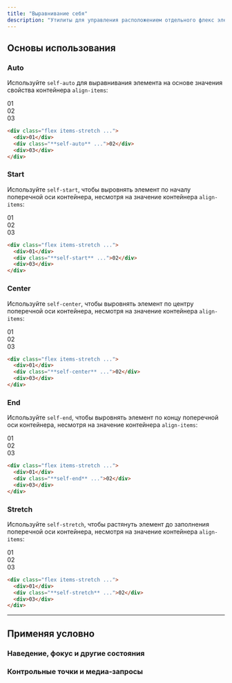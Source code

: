 ```yaml
---
title: "Выравнивание себя"
description: "Утилиты для управления расположением отдельного флекс элемента или сетки вдоль поперечной оси контейнера."
---
```




## Основы использования

### Auto

Используйте `self-auto` для выравнивания элемента на основе значения свойства контейнера `align-items`:

<Example>
  <div class="font-mono text-white text-sm font-bold leading-6">
    <div class="flex items-stretch gap-4 w-full rounded-lg bg-stripes-sky h-24">
      <div class="p-4 flex-1 flex items-center justify-center rounded-lg bg-sky-300 dark:bg-sky-800 dark:text-sky-500">01</div>
      <div class="self-auto p-4 flex-1 flex items-center justify-center shadow-lg rounded-lg bg-sky-500">02</div>
      <div class="p-4 flex-1 flex items-center justify-center rounded-lg bg-sky-300 dark:bg-sky-800 dark:text-sky-500">03</div>
    </div>
  </div>
</Example>

```html
<div class="flex items-stretch ...">
  <div>01</div>
  <div class="**self-auto** ...">02</div>
  <div>03</div>
</div>
```

### Start

Используйте `self-start`, чтобы выровнять элемент по началу поперечной оси контейнера, несмотря на значение контейнера `align-items`:

<Example>
  <div class="font-mono text-white text-sm font-bold leading-6">
    <div class="flex items-stretch gap-4 w-full rounded-lg bg-stripes-pink h-24">
      <div class="p-4 flex-1 flex items-center justify-center rounded-lg bg-pink-300 dark:bg-pink-800 dark:text-pink-400">01</div>
      <div class="self-start p-4 flex-1 flex items-center justify-center shadow-lg rounded-lg bg-pink-500">02</div>
      <div class="p-4 flex-1 flex items-center justify-center rounded-lg bg-pink-300 dark:bg-pink-800 dark:text-pink-400">03</div>
    </div>
  </div>
</Example>

```html
<div class="flex items-stretch ...">
  <div>01</div>
  <div class="**self-start** ...">02</div>
  <div>03</div>
</div>
```

### Center

Используйте `self-center`, чтобы выровнять элемент по центру поперечной оси контейнера, несмотря на значение контейнера `align-items`:

<Example>
  <div class="font-mono text-white text-sm font-bold leading-6">
    <div class="flex items-stretch gap-4 w-full rounded-lg bg-stripes-purple h-24">
      <div class="p-4 flex-1 flex items-center justify-center rounded-lg bg-purple-300 dark:bg-purple-800 dark:text-purple-400">01</div>
      <div class="self-center p-4 flex-1 flex items-center justify-center shadow-lg rounded-lg bg-purple-500">02</div>
      <div class="p-4 flex-1 flex items-center justify-center rounded-lg bg-purple-300 dark:bg-purple-800 dark:text-purple-400">03</div>
    </div>
  </div>
</Example>

```html
<div class="flex items-stretch ...">
  <div>01</div>
  <div class="**self-center** ...">02</div>
  <div>03</div>
</div>
```

### End

Используйте `self-end`, чтобы выровнять элемент по концу поперечной оси контейнера, несмотря на значение контейнера `align-items`:

<Example>
  <div class="font-mono text-white text-sm font-bold leading-6">
    <div class="flex items-stretch gap-4 w-full rounded-lg bg-stripes-indigo h-24">
      <div class="p-4 flex-1 flex items-center justify-center rounded-lg bg-indigo-300 dark:bg-indigo-800 dark:text-indigo-400">01</div>
      <div class="self-end p-4 flex-1 flex items-center justify-center shadow-lg rounded-lg bg-indigo-500">02</div>
      <div class="p-4 flex-1 flex items-center justify-center rounded-lg bg-indigo-300 dark:bg-indigo-800 dark:text-indigo-400">03</div>
    </div>
  </div>
</Example>

```html
<div class="flex items-stretch ...">
  <div>01</div>
  <div class="**self-end** ...">02</div>
  <div>03</div>
</div>
```

### Stretch

Используйте `self-stretch`, чтобы растянуть элемент до заполнения поперечной оси контейнера, несмотря на значение контейнера `align-items`:

<Example>
  <div class="font-mono text-white text-sm font-bold leading-6">
    <div class="flex items-stretch gap-4 w-full rounded-lg bg-stripes-fuchsia h-24">
      <div class="p-4 flex-1 flex items-center justify-center rounded-lg bg-fuchsia-300 dark:bg-fuchsia-800 dark:text-fuchsia-400">01</div>
      <div class="self-stretch p-4 flex-1 flex items-center justify-center shadow-lg rounded-lg bg-fuchsia-500">02</div>
      <div class="p-4 flex-1 flex items-center justify-center rounded-lg bg-fuchsia-300 dark:bg-fuchsia-800 dark:text-fuchsia-400">03</div>
    </div>
  </div>
</Example>

```html
<div class="flex items-stretch ...">
  <div>01</div>
  <div class="**self-stretch** ...">02</div>
  <div>03</div>
</div>
```

---

## <Heading ignore>Применяя условно</Heading>

### <Heading ignore>Наведение, фокус и другие состояния</Heading>

<HoverFocusAndOtherStates defaultClass="self-auto" featuredClass="self-end" />

### <Heading ignore>Контрольные точки и медиа-запросы</Heading>

<BreakpointsAndMediaQueries defaultClass="self-auto" featuredClass="self-end" />
